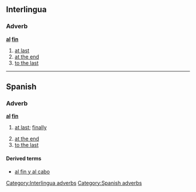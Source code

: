==Interlingua==

===Adverb===
'''[[al]] [[fin]]'''
# [[at last]]
# [[at the end]]
# [[to the last]]


----
==Spanish==

===Adverb===
'''[[al]] [[fin]]'''

# {{esidiom}} [[at last]]; [[finally]]
# [[at the end]]
# [[to the last]]

====Derived terms====
*[[al fin y al cabo]]

[[Category:Interlingua adverbs]]
[[Category:Spanish adverbs]]
